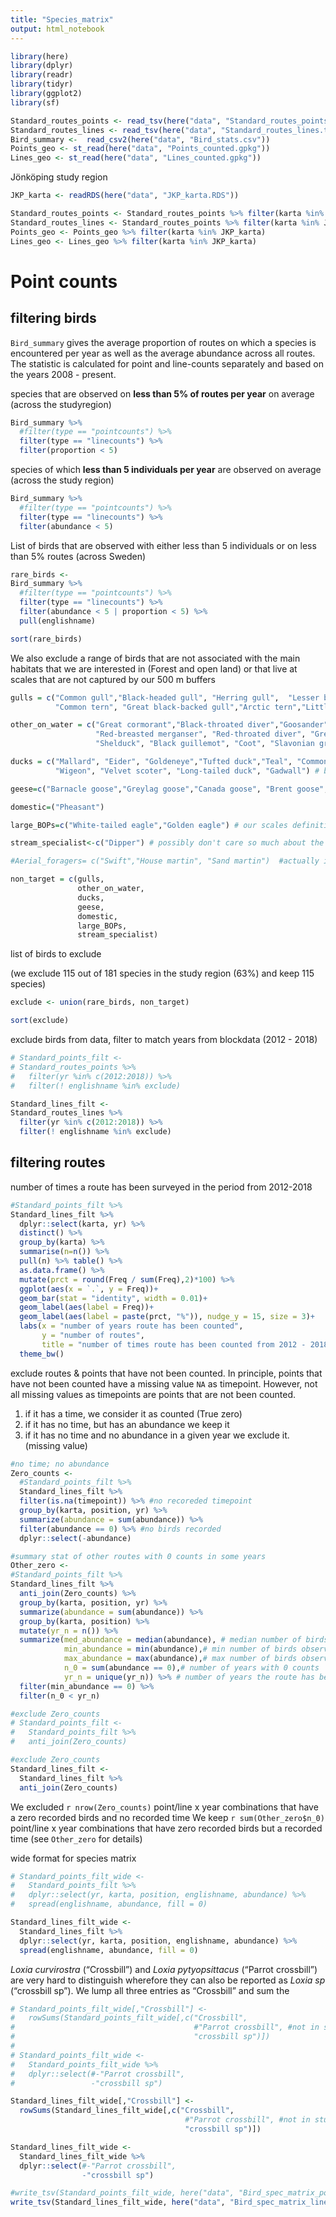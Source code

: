 ```yaml
---
title: "Species_matrix"
output: html_notebook
---
```


```r
library(here)
library(dplyr)
library(readr)
library(tidyr)
library(ggplot2)
library(sf)
```

```r
Standard_routes_points <- read_tsv(here("data", "Standard_routes_points.txt"))
Standard_routes_lines <- read_tsv(here("data", "Standard_routes_lines.txt"))
Bird_summary <-  read_csv2(here("data", "Bird_stats.csv"))
Points_geo <- st_read(here("data", "Points_counted.gpkg"))
Lines_geo <- st_read(here("data", "Lines_counted.gpkg"))

```

Jönköping study region
```r
JKP_karta <- readRDS(here("data", "JKP_karta.RDS"))

Standard_routes_points <- Standard_routes_points %>% filter(karta %in% JKP_karta)
Standard_routes_lines <- Standard_routes_points %>% filter(karta %in% JKP_karta)
Points_geo <- Points_geo %>% filter(karta %in% JKP_karta) 
Lines_geo <- Lines_geo %>% filter(karta %in% JKP_karta) 
```


# Point counts

## filtering birds

`Bird_summary` gives the average proportion of routes on which a species is encountered per year as well as the average abundance across all routes. 
The statistic is calculated for point and line-counts separately and based on the years 2008 - present. 

species that are observed on **less than 5% of routes per year** on average (across the studyregion)
```r
Bird_summary %>% 
  #filter(type == "pointcounts") %>% 
  filter(type == "linecounts") %>% 
  filter(proportion < 5)
```

species of which **less than 5 individuals per year** are observed on average (across the study region)

```r

Bird_summary %>% 
  #filter(type == "pointcounts") %>% 
  filter(type == "linecounts") %>% 
  filter(abundance < 5)

```

List of birds that are observed with either less than 5 individuals or on less than 5% routes (across Sweden)

```r

rare_birds <- 
Bird_summary %>% 
  #filter(type == "pointcounts") %>% 
  filter(type == "linecounts") %>% 
  filter(abundance < 5 | proportion < 5) %>% 
  pull(englishname)

sort(rare_birds)  
```

We also exclude a range of birds that are not associated with the main habitats that we are interested in (Forest and open land) or that live at scales that are not captured by our 500 m buffers 

```r

gulls = c("Common gull","Black-headed gull", "Herring gull",  "Lesser black-backed gull",
          "Common tern", "Great black-backed gull","Arctic tern","Little gull") # but some of these forage on fields

other_on_water = c("Great cormorant","Black-throated diver","Goosander",
                   "Red-breasted merganser", "Red-throated diver", "Great crested grebe","Red-necked phalarope",
                   "Shelduck", "Black guillemot", "Coot", "Slavonian grebe")

ducks = c("Mallard", "Eider", "Goldeneye","Tufted duck","Teal", "Common scoter",
          "Wigeon", "Velvet scoter", "Long-tailed duck", "Gadwall") # but e.g. goldeneye and teal nest in trees!

geese=c("Barnacle goose","Greylag goose","Canada goose", "Brent goose", "Bean goose") # many of these occur on agriculturual land but principally near water

domestic=("Pheasant")

large_BOPs=c("White-tailed eagle","Golden eagle") # our scales definitiely not relevant for these guys.

stream_specialist<-c("Dipper") # possibly don't care so much about the land-use, potentially includes also grey wagtail as well as some waders.

#Aerial_foragers= c("Swift","House martin", "Sand martin")  #actually in favour of keeping these in.

non_target = c(gulls,
               other_on_water,
               ducks,
               geese,
               domestic,
               large_BOPs,
               stream_specialist)

```

list of birds to exclude

(we exclude 115 out of 181 species in the study region (63%) and keep 115 species)
```r

exclude <- union(rare_birds, non_target)

sort(exclude)
```

exclude birds from data, filter to match years from blockdata (2012 - 2018)
```r

# Standard_points_filt <- 
# Standard_routes_points %>% 
#   filter(yr %in% c(2012:2018)) %>% 
#   filter(! englishname %in% exclude)

Standard_lines_filt <- 
Standard_routes_lines %>% 
  filter(yr %in% c(2012:2018)) %>% 
  filter(! englishname %in% exclude)
```

## filtering routes

number of times a route has been surveyed in the period from 2012-2018
```r

#Standard_points_filt %>% 
Standard_lines_filt %>% 
  dplyr::select(karta, yr) %>% 
  distinct() %>% 
  group_by(karta) %>% 
  summarise(n=n()) %>% 
  pull(n) %>% table() %>% 
  as.data.frame() %>% 
  mutate(prct = round(Freq / sum(Freq),2)*100) %>% 
  ggplot(aes(x = `.`, y = Freq))+
  geom_bar(stat = "identity", width = 0.01)+
  geom_label(aes(label = Freq))+
  geom_label(aes(label = paste(prct, "%")), nudge_y = 15, size = 3)+
  labs(x = "number of years route has been counted",
       y = "number of routes",
       title = "number of times route has been counted from 2012 - 2018")+
  theme_bw()

```

exclude routes & points that have not been counted.
In principle, points that have not been counted have a missing value `NA` as timepoint. 
However, not all missing values as timepoints are points that are not been counted.

1) if it has a time, we consider it as counted (True zero)
2) if it has no time, but has an abundance we keep it
3) if it has no time and no abundance in a given year we exclude it. (missing value)


```r
#no time; no abundance
Zero_counts <- 
  #Standard_points_filt %>% 
  Standard_lines_filt %>% 
  filter(is.na(timepoint)) %>% #no recoreded timepoint
  group_by(karta, position, yr) %>%
  summarize(abundance = sum(abundance)) %>% 
  filter(abundance == 0) %>% #no birds recorded
  dplyr::select(-abundance)

#summary stat of other routes with 0 counts in some years
Other_zero <- 
#Standard_points_filt %>% 
Standard_lines_filt %>% 
  anti_join(Zero_counts) %>% 
  group_by(karta, position, yr) %>%
  summarize(abundance = sum(abundance)) %>% 
  group_by(karta, position) %>% 
  mutate(yr_n = n()) %>%
  summarize(med_abundance = median(abundance), # median number of birds observed across years
            min_abundance = min(abundance),# min number of birds observed across years
            max_abundance = max(abundance),# max number of birds observed across years
            n_0 = sum(abundance == 0),# number of years with 0 counts
            yr_n = unique(yr_n)) %>% # number of years the route has been counted
  filter(min_abundance == 0) %>% 
  filter(n_0 < yr_n)

#exclude Zero_counts
# Standard_points_filt <- 
#   Standard_points_filt %>% 
#   anti_join(Zero_counts) 

#exclude Zero_counts
Standard_lines_filt <- 
  Standard_lines_filt %>% 
  anti_join(Zero_counts) 
```

We excluded `r nrow(Zero_counts)` point/line x year combinations that have a zero recorded birds and no recorded time
We keep `r sum(Other_zero$n_0)` point/line x year combinations that have zero recorded birds but a recorded time (see `Other_zero` for details)

wide format for species matrix

```r

# Standard_points_filt_wide <- 
#   Standard_points_filt %>% 
#   dplyr::select(yr, karta, position, englishname, abundance) %>% 
#   spread(englishname, abundance, fill = 0)

Standard_lines_filt_wide <- 
  Standard_lines_filt %>% 
  dplyr::select(yr, karta, position, englishname, abundance) %>% 
  spread(englishname, abundance, fill = 0)

```

*Loxia curvirostra* ("Crossbill") and *Loxia pytyopsittacus* ("Parrot crossbill") are very hard to distinguish wherefore they can also be reported as *Loxia sp* ("crossbill sp"). We lump all three entries as "Crossbill" and sum the


```r
# Standard_points_filt_wide[,"Crossbill"] <- 
#   rowSums(Standard_points_filt_wide[,c("Crossbill", 
#                                        #"Parrot crossbill", #not in study region
#                                        "crossbill sp")])
# 
# Standard_points_filt_wide <- 
#   Standard_points_filt_wide %>% 
#   dplyr::select(#-"Parrot crossbill", 
#                 -"crossbill sp") 

Standard_lines_filt_wide[,"Crossbill"] <- 
  rowSums(Standard_lines_filt_wide[,c("Crossbill", 
                                       #"Parrot crossbill", #not in study region
                                       "crossbill sp")])

Standard_lines_filt_wide <- 
  Standard_lines_filt_wide %>% 
  dplyr::select(#-"Parrot crossbill", 
                -"crossbill sp") 

```



```r
#write_tsv(Standard_points_filt_wide, here("data", "Bird_spec_matrix_points_filtered_Sweden.tsv"))
write_tsv(Standard_lines_filt_wide, here("data", "Bird_spec_matrix_lines_filtered_Sweden.tsv"))
```

